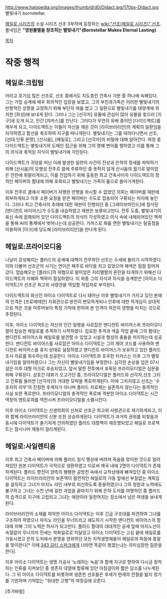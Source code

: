 http://www.halopedia.org/images/thumb/d/d0/Didact.jpg/170px-Didact.jpg
별빛내기
bornstellar.

[[헤일로 시리즈]]의 소설 시리즈 선조 3부작에 등장하는 [[wiki:"선조(헤일로 시리즈)" 선조]]. 풀네임은 '''"영원불멸을 창조하는 별빛내기"(Bornstellar Makes Eternal Lasting)'''

[[목차]]
= 작중 행적 = 
== 헤일로:크립텀 ==
어리고 호기심 많은 선조로, 선조 중에서도 지도층인 건축사 가문 중 하나에 속해있다. 그는 가업 승계에 매우 회의적인 입장을 보였고, 그의 부친과가족은 이러한 별빛내기의 반항적인 성향을 교정하기 위해 부단히 애를 썼고 그 일환으로 별빛내기를 태양계에 위치한 [화성]에 보내게 된다. 
그러나 그는 [선각자] 유물에 관심이 많아 유물을 찾으러 [지구]에 오게 되고, 인간 [챠카스]를 만난다. 그러다가 우연히 유배 중이던 [다이드액트]를 깨우게 되고, 다이드액트는 이들이 자신을 깨운 것이 [라이브러리안]의 계획의 일환임을 자각하였고 함선을 축조하여 지구를 떠나게된다. 별빛내기는 그를 따라다니면서 선조, [선대 인류 문명], [산시움], [헤일로], 그리고 [선각자]의 비밀에 대해 알아간다. 여정 중 다이드액트는 별빛내기의 도메인 접근을 위해 그의 명예 변이를 행하였고 이를 통해 그의 의식과 축적된 지식이 별빛내기에 각인된다.

다이드액트가 귀양을 떠난 이래 발생한 일련의 사건의 진상과 은하의 정세를 파악하기 위해 [산시움]의 모행성 잔주르 쿰에 주류하던 중 뜻하지 않게 산시움의 궐기로 말미암은 전란에 휘말리게되고, 이를 진압하기 위해 출동한 최고 건축사이자 다이드액트의 정적인 페이버의 함대에 의해 포획되고 별빛내기는 가족의 품으로 돌아가게된다.
 
이후 잔주르 쿰에서 페이버가 자행한 만행을 좌시할 수 없었던 의회는 페이버를 재판에 회부하게되고 이후 소환 요청을 받은 페이버는 수도로 압송되어 구류되는 처지에 놓인다. 그러나 최고 건축사의 추태에 대한 재판이 진행되던 중 [그레이브마인드]에 침식된 [맨디컨트 바이어스]가 수도를 내습하였고 재판은 보류되고만다. 전투 도중, 별빛내기의 육신 속에 잠재되어 있던 다이드액트의 의식이 각성하였고 의식 속에 내제되어있던 책략을 통해 AI의 통제에서 벗어나는데 성공한다. 가까스로 화를 면한 별빛내기는 탈출정을 이용하여 [아크]에 당도해 [라이브러리안]을 만나게 된다.

== 헤일로:프라이모디움 ==

나날이 강성해지는 플러드의 공세에 대책이 전무하던 선조는 수세에 몰리기 시작하였다. 이와 더불어 선조군의 사기는 연이은 패주로 바닥을 치고 있었으며 패색은 점점 짙어져갔다. 엄습해오는 [플러드]의 위협으로 말미암은 지리멸렬의 혼란을 타개하기 위해선 다이드액트의 지혜와 책략이 절실하였다. 이 와중 그의 지식과 의식을 승계받은 [아이소 다이댁트]가 선조군 최고위 사령관을 역임할 적임자로 부각된다.

다이드액트의 화신인 아이소 다이댁트로 다시 태어난 이후 별빛내기가 가지고 있던 본래의 인격은 [프로메테안] 지휘관으로 완전히 변모하게되나 인류에 대한 적개심이 상대적으로 적은 것을 미루어보아 특정 기억에 한하여 본 인격이 여전히 영향을 미치는 것으로 추정된다.

이후, 아이소 다이댁트는 자신의 인간 일행을 사로잡은 맨디컨트 바이어스와 프라이모디얼이 탑승한 헤일로를 추격하기 시작하였다. 집요한 추격과 색출 작업 끝에 그의 함대는 맨디컨트 바이어스와 헤일로를 발견할 수 있었고 시설과 행성의 충돌을 저지하는데 성공한다. 맨디컨트 바이어스를 사로잡은 아이소 다이댁트는 그의 제어 코드를 사용하여 맨디컨트 바이어스를 휴지 상태로 설정하였고 맨디컨트 바이어스가 보유하고 있던 플러드 조사 자료를 회수하는데 성공한다. 아이소 다이댁트와 조우한 차카스는 이후 그가 별빛내기임을 알아차렸으나 그는 자신이 별빛내기임을 부정한다. 심각한 손상을 입은 07시설은 이후 대형 아크로 후송되었고, 앞서 말한 전투에서 포획된 프라이모디얼은 심문을 위해 구류된다. 상호간 대화가 오고가던 중, 프라이모디얼은 플러드와 선각자,선조 그리고 인류를 둘러싼 [선각자]의 거대한 모략을 폭로하게된다. 이에 그치지않고 선조는 '수호자의 의무'의 진정한 후계자가 아니며 플러드 치료제는 실존하지 않는다는 충격적인 사실 또한 폭로한다. 프라이모디얼의 충격적인 폭로에 격분한 아이소 다이댁트는 시간 역장의 엔트로피를 역전시켜 프라이모디얼을 소멸시킨다.
 
이후 아이소 다이댁트는 신생의회의 선처로 선조군 최고위 사령관으로 재기하게되고, 이와 함께 라이브러리안의 신분 또한 상승하게된다. 다이댁트가 과거의 권위를 되찾음과 동시에 다이댁트가 줄기차게 건의하였던 플러드 대항책이 재조명되었고 헤일로 프로젝트는 잠시나마 제동이 걸리게된다.
 
== 헤일로:사일렌티움 ==
이후 최고 건축사 페이버에 의해 플러드 침식 행성에 버려져 죽음을 맞이한 것으로 알려져있던 원본 다이댁트가 극적으로 생환하였고 이로써 제국 내에 2명의 다이댁트가 존재하게된다. 플러드 항전이 양측의 팽팽한 공방전 속에서 교착상태에 빠져있던 중 아이소 다이댁트는 라이브러리안의 보존책이 필연적인 헤일로의 가동 앞에선 부질없는 계획임을 설득하고 그녀가 마지노 라인 내부로 피신하도록 종용하였으나 그의 청원과 노력에도 불구하고 그녀는 수천 년에 걸친 과업을 끝마치기 위해 은하 도처를 여행하던 중 플러드의 습격으로 지구에 고립되고 그녀는 에덴이라 일컫어지는 장소에서 남은 여생을 보내게된다.
 
라이브러리안의 소재를 파악한 아이소 다이댁트는 이후 긴급 구조대를 파견하여 그녀를 구조하려 하였으나 마지노 라인을 무너뜨리고 쇄도하기 시작한 맨디컨트 바이어스의 함대에 의해 그의 노력은 허사가 되고만다.
플러드 함대의 대대적인 공세 앞에 마지노선이 속절없이 무너지자 전세는 악화일로로 치달았고 아이소 다이댁트는 고심 끝에 헤일로를 가동시켰고 은하 도처에서 문명을 영위하던 모든 지적생명체들이 헤일로의 파동에 종말을 맞이한다[* 이때 [[343 길티 스파크]]에게 너라면 똑같이 했겠는냐는 의미심장한 질문을 한다].

이후 아이소 다이댁트는 생명 가공사 '노래하는 녹음'과 함께 지구로 향하여 다시금 정착하는 인류를 지켜보던 중 생존자 대열에 합류해 있던 아침걸이와 짧은 담소를 나누게된다. 그 뒤 아이소 다이댁트를 비롯하여 생존한 선조들은 후세가 현세의 전철을 밟지 않기를 기원하며 기약없는 "위대한 고행"의 여정길에 오른다.
 

[추가바람]
